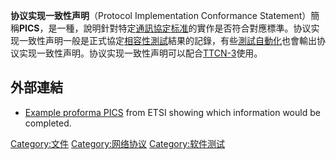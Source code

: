 '''协议实现一致性声明'''（Protocol Implementation Conformance Statement）簡稱'''PICS'''，是一種{{le|結構性文件|Structured document}}，說明針對特定[[通訊協定|通訊協定]][[标准|标准]]的實作是否符合對應標準。协议实现一致性声明一般是正式協定[[相容性測試|相容性測試]]結果的記錄，有些[[測試自動化|測試自動化]]也會輸出协议实现一致性声明。协议实现一致性声明可以配合[[TTCN-3|TTCN-3]]使用。

==外部連結==
* [https://web.archive.org/web/20081230164650/http://portal.etsi.org/mbs/Referenced%20Documents/ts_101_823_02.pdf Example proforma PICS] from ETSI showing which information would be completed.

{{Measurement-stub}}

[[Category:文件|Category:文件]]
[[Category:网络协议|Category:网络协议]]
[[Category:软件测试|Category:软件测试]]